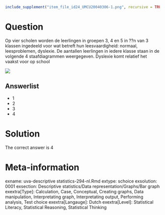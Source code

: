 ```r
include_supplement("item_file_id24_UMCU20040306-1.png", recursive = TRUE)
```
Question
========

Op vier scholen worden de leerlingen in groepen 3, 4 en 5 in ??n van 3 klassen ingedeeld voor wat betreft hun leesvaardigheid: normaal, leesproblemen, dyslexie. De aantallen leerlingen in iedere klasse staan in de volgende 4 staafdiagrammen weergegeven. Dyslexie komt relatief het vaakst voor op school 

 ![](item_file_id24_UMCU20040306-1.png) 

Answerlist
----------
* 1
* 2
* 3
* 4

Solution
========

The correct answer is  4 

Meta-information
================
exname: uva-descriptive statistics-294-nl.Rmd 
extype: schoice 
exsolution: 0001 
exsection: Descriptive statistics/Data representation/Graphs/Bar graph
exextra[Type]: Calculation, Case, Conceptual, Creating graphs, Data manipulation, Interpretating graph, Interpretating output, Performing analysis, Test choice 
exextra[Langauge]: Dutch 
exextra[Level]: Statistical Literacy, Statistical Reasoning, Statistical Thinking 
